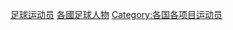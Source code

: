 {{Catnav|頁面分類|人物|各職業人物|运动员|足球运动员}}

{{Categories by country|nocat}}
{{Commonscat|Association football players by country}}

[[Category:足球运动员|]]
[[Category:各國足球人物|]]
[[Category:各国各项目运动员|Category:各国各项目运动员]]